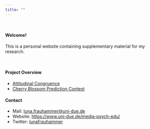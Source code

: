 ```yaml
---
title: ""
---
```

<br>

#### Welcome!


This is a personal website containing supplementary material for my research. 

<br>

#### Project Overview

- [Attitudinal Congruence](https://lunafrauhammer.github.io/Attitudinal_Congruence/)
- [Cherry Blossom Prediction Contest](https://lunafrauhammer.github.io/Cherry_Blossom_23)
<br>

#### Contact

- Mail: [luna.frauhammer@uni-due.de](mailto:luna.frauhammer@uni-due.de) <br>
- Website: [https://www.uni-due.de/media-psych-edu/](https://www.uni-due.de/media-psych-edu/) <br>
- Twitter: [lunafrauhammer](https://twitter.com/LunaFrauhammer/)